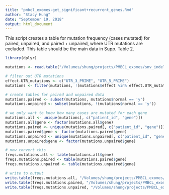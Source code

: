 ```yaml
---
title: "pmbcl_exomes-get_significant+recurrent_genes.Rmd"
author: "Stacy Hung"
date: "September 19, 2018"
output: html_document
---
```


This script creates a table for mutation frequency (cases mutated) for paired, unpaired, and paired + unpaired, where UTR mutations are excluded.  This table should be the main data in Supp. Table 2.

```r
library(dplyr)

mutations <- read.table("/Volumes/shung/projects/PMBCL_exomes/snv_indel_analysis/mutation_summary-paired_and_unpaired.txt", sep = "\t", header = TRUE, fill = TRUE)

# filter out UTR mutations
effect.UTR_mutations <- c("UTR_3_PRIME", "UTR_5_PRIME")
mutations <- filter(mutations, !(mutations$effect %in% effect.UTR_mutations))

# create tables for paired and unpaired data
mutations.paired <- subset(mutations, mutations$normal == 'y')
mutations.unpaired <- subset(mutations, !(mutations$normal == 'y'))

# we only want to know how many cases are mutated for each gene
mutations.all <- unique(mutations[, c("patient_id", "gene")])
mutations.all$gene <- factor(mutations.all$gene)
mutations.paired <- unique(mutations.paired[, c("patient_id", "gene")])
mutations.paired$gene <- factor(mutations.paired$gene)
mutations.unpaired <- unique(mutations.unpaired[, c("patient_id", "gene")])
mutations.unpaired$gene <- factor(mutations.unpaired$gene)

# now convert this 
freqs.mutations.all <- table(mutations.all$gene)
freqs.mutations.paired <- table(mutations.paired$gene)
freqs.mutations.unpaired <- table(mutations.unpaired$gene)

# write to output
write.table(freqs.mutations.all, "/Volumes/shung/projects/PMBCL_exomes/snv_indel_analysis/freq.mutation.no_UTR-all.txt", row.names = FALSE, quote = FALSE)
write.table(freqs.mutations.paired, "/Volumes/shung/projects/PMBCL_exomes/snv_indel_analysis/freq.mutation.no_UTR-pairs.txt", row.names = FALSE, quote = FALSE)
write.table(freqs.mutations.unpaired, "/Volumes/shung/projects/PMBCL_exomes/snv_indel_analysis/freq.mutation.no_UTR-unpaired.txt", row.names = FALSE, quote = FALSE)
```


